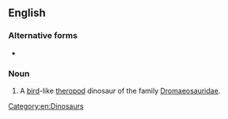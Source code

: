 {{also|dromæosaurid}}
==English==
{{wikipedia}}

===Alternative forms===
* {{l|en|dromæosaurid}}

===Noun===
{{en-noun}}

# {{lb|en|paleontology}} A [[bird]]-like [[theropod]] dinosaur of the family [[Dromaeosauridae]].

[[Category:en:Dinosaurs]]